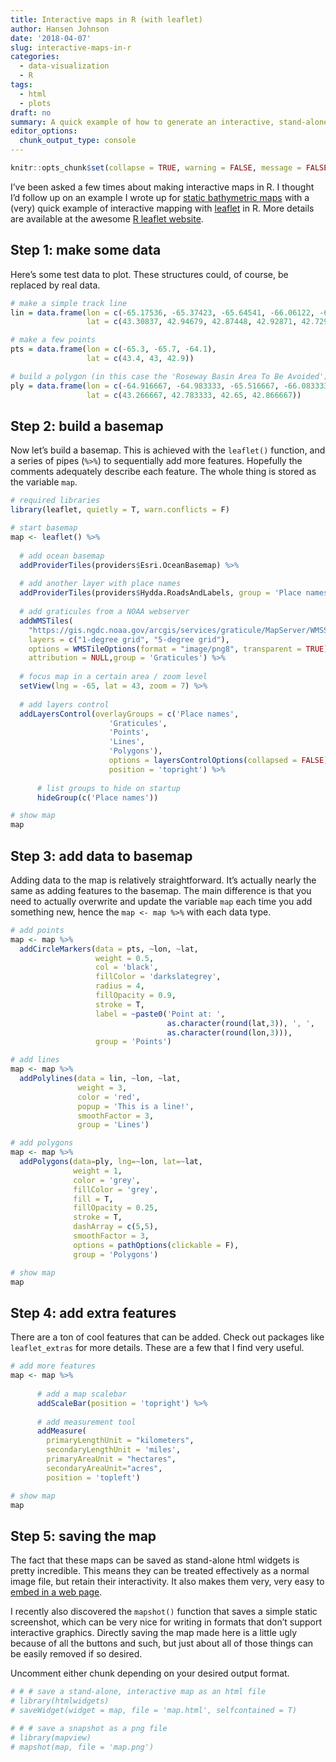 ```yaml
---
title: Interactive maps in R (with leaflet)
author: Hansen Johnson
date: '2018-04-07'
slug: interactive-maps-in-r
categories:
  - data-visualization
  - R
tags:
  - html
  - plots
draft: no
summary: A quick example of how to generate an interactive, stand-alone html map using mainly the `leaflet` package
editor_options: 
  chunk_output_type: console
---
```


```r
knitr::opts_chunk$set(collapse = TRUE, warning = FALSE, message = FALSE)
```

I've been asked a few times about making interactive maps in R. I thought I'd follow up on an example I wrote up for [static bathymetric maps](https://hansenjohnson.org/post/bathymetric-maps-in-r/) with a (very) quick example of interactive mapping with [leaflet](http://leafletjs.com/) in R. More details are available at the awesome [R leaflet website](https://rstudio.github.io/leaflet/).

## Step 1: make some data

Here's some test data to plot. These structures could, of course, be replaced by real data.

``` r
# make a simple track line
lin = data.frame(lon = c(-65.17536, -65.37423, -65.64541, -66.06122, -66.15161),
                 lat = c(43.30837, 42.94679, 42.87448, 42.92871, 42.72985))

# make a few points
pts = data.frame(lon = c(-65.3, -65.7, -64.1),
                 lat = c(43.4, 43, 42.9))

# build a polygon (in this case the 'Roseway Basin Area To Be Avoided')
ply = data.frame(lon = c(-64.916667, -64.983333, -65.516667, -66.083333),
                 lat = c(43.266667, 42.783333, 42.65, 42.866667))
```

## Step 2: build a basemap

Now let's build a basemap. This is achieved with the `leaflet()` function, and a series of pipes (`%>%`) to sequentially add more features. Hopefully the comments adequately describe each feature. The whole thing is stored as the variable `map`.

``` r
# required libraries
library(leaflet, quietly = T, warn.conflicts = F)

# start basemap
map <- leaflet() %>% 
  
  # add ocean basemap
  addProviderTiles(providers$Esri.OceanBasemap) %>%
  
  # add another layer with place names
  addProviderTiles(providers$Hydda.RoadsAndLabels, group = 'Place names') %>%
  
  # add graticules from a NOAA webserver
  addWMSTiles(
    "https://gis.ngdc.noaa.gov/arcgis/services/graticule/MapServer/WMSServer/",
    layers = c("1-degree grid", "5-degree grid"),
    options = WMSTileOptions(format = "image/png8", transparent = TRUE),
    attribution = NULL,group = 'Graticules') %>%
  
  # focus map in a certain area / zoom level
  setView(lng = -65, lat = 43, zoom = 7) %>%
  
  # add layers control
  addLayersControl(overlayGroups = c('Place names',
                      'Graticules',
                      'Points',
                      'Lines',
                      'Polygons'),
                      options = layersControlOptions(collapsed = FALSE),
                      position = 'topright') %>%
      
      # list groups to hide on startup
      hideGroup(c('Place names'))

# show map
map
```

## Step 3: add data to basemap

Adding data to the map is relatively straightforward. It's actually nearly the same as adding features to the basemap. The main difference is that you need to actually overwrite and update the variable `map` each time you add something new, hence the `map <- map %>%` with each data type.

``` r
# add points
map <- map %>%
  addCircleMarkers(data = pts, ~lon, ~lat,
                   weight = 0.5,
                   col = 'black', 
                   fillColor = 'darkslategrey',
                   radius = 4, 
                   fillOpacity = 0.9, 
                   stroke = T, 
                   label = ~paste0('Point at: ', 
                                   as.character(round(lat,3)), ', ', 
                                   as.character(round(lon,3))), 
                   group = 'Points')

# add lines
map <- map %>%
  addPolylines(data = lin, ~lon, ~lat,
               weight = 3,
               color = 'red',
               popup = 'This is a line!', 
               smoothFactor = 3,
               group = 'Lines') 

# add polygons
map <- map %>%
  addPolygons(data=ply, lng=~lon, lat=~lat,
              weight = 1, 
              color = 'grey', 
              fillColor = 'grey',
              fill = T, 
              fillOpacity = 0.25, 
              stroke = T, 
              dashArray = c(5,5), 
              smoothFactor = 3,
              options = pathOptions(clickable = F),
              group = 'Polygons')

# show map
map
```

## Step 4: add extra features

There are a ton of cool features that can be added. Check out packages like `leaflet_extras` for more details. These are a few that I find very useful.

``` r
# add more features
map <- map %>% 
      
      # add a map scalebar
      addScaleBar(position = 'topright') %>%
      
      # add measurement tool
      addMeasure(
        primaryLengthUnit = "kilometers",
        secondaryLengthUnit = 'miles', 
        primaryAreaUnit = "hectares",
        secondaryAreaUnit="acres", 
        position = 'topleft')

# show map    
map    
```

## Step 5: saving the map

The fact that these maps can be saved as stand-alone html widgets is pretty incredible. This means they can be treated effectively as a normal image file, but retain their interactivity. It also makes them very, very easy to [embed in a web page](https://hansenjohnson.org/post/add-html-map-to-webpage/).

I recently also discovered the `mapshot()` function that saves a simple static screenshot, which can be very nice for writing in formats that don't support interactive graphics. Directly saving the map made here is a little ugly because of all the buttons and such, but just about all of those things can be easily removed if so desired.

Uncomment either chunk depending on your desired output format.

``` r
# # # save a stand-alone, interactive map as an html file
# library(htmlwidgets)
# saveWidget(widget = map, file = 'map.html', selfcontained = T)

# # # save a snapshot as a png file
# library(mapview)
# mapshot(map, file = 'map.png')
```